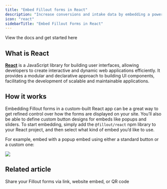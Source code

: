 ```yaml
---
title: "Embed Fillout forms in React"
description: "Increase conversions and intake data by embedding a powerful Fillout form on your React app."
icon: "react"
sidebarTitle: "Embed Fillout Forms in React"
---
```


<CardGroup cols={1}>
  <Card title="React" href="https://www.npmjs.com/package/@fillout/react" icon="react" iconType="regular" color="#FFC738" horizontal>
  View the docs and get started here
</Card>
</CardGroup>

## What is React

[**React**](https://react.dev/?ref=filloutforms-helparticle) is a JavaScript library for building user interfaces, allowing developers to create interactive and dynamic web applications efficiently. It provides a modular and declarative approach to building UI components, facilitating the development of scalable and maintainable applications.

## How it works

Embedding Fillout forms in a custom-built React app can be a great way to get refined control over how the forms are displayed on your site. You’ll also be able to define custom button designs for embeds like popups and sliders. To start embedding, simply add the `@fillout/react` npm library to your React project, and then select what kind of embed you’d like to use.

For example, embed with a popup embed using either a standard button or a custom one:

<Frame>
<img src="/images/sharing-and-embedding/image-46.png" />
</Frame>


## Related article

<CardGroup cols={3}>
  <Card title="Sharing & Embedding" href="/help/sharing" icon="link" iconType="regular" color="#FFC738">
  Share your Fillout forms via link, website embed, or QR code
</Card>
</CardGroup>
